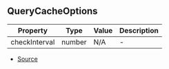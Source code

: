 ## QueryCacheOptions


| Property | Type | Value | Description |
| ----------- | ----------- | ----------- | ----------- |
| checkInterval | number | N/A | - |


- [Source](https://github.com/Androz2091/discord-player/blob/258bd80/packages/discord-player/src/utils/QueryCache.ts#L7)